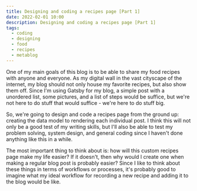 ```yaml
---
title: Designing and coding a recipes page [Part 1]
date: 2022-02-01 10:00
description: Designing and coding a recipes page [Part 1]
tags:
  - coding
  - designing
  - food
  - recipes
  - metablog
---
```

One of my main goals of this blog is to be able to share my food recipes with anyone and everyone. As my digital wall in the vast cityscape of the internet,
my blog should not only house my favorite recipes, but also show them off. Since I'm using Gatsby for my blog, a simple post with a unordered list, some pictures,
and a list of steps would be suffice, but we're not here to do stuff that would suffice - we're here to do stuff big. 

So, we're going to design and code a recipes page from the ground up: creating the data model to rendering each individual post. I think this will not only be a good test of my writing skills,
but I'll also be able to test my problem solving, system design, and general coding since I haven't done anything like this in a while.

The most important thing to think about is: how will this custom recipes page make my life easier? If it doesn't, then why would I create one when making a regular blog post is probably easier?
Since I like to think about these things in terms of workflows or processes, it's probably good to imagine what my ideal workflow for recording a new recipe and adding it to the blog would be like.

